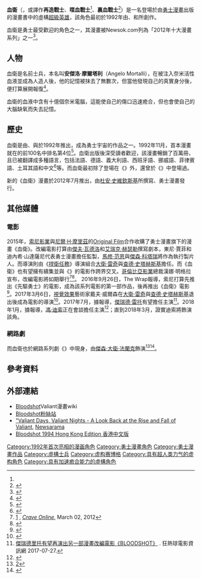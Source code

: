 {{noteTA
|G1=美国漫画
}}
{{Infobox comics character
|character_name= 血衛
|image= Bloodshot 1 2012.jpg
|converted = y
|caption= 《血衛》#1（2012年）封面<br>藝術家為Arturo Lozzi
|comic_color= background: #8080ff
|real_name= 安傑洛·摩爾塔利<br>（Angelo Mortalli）
|noimage=yes
|publisher= [[勇士漫畫|勇士漫畫]]
|debut= 《{{le|永恆戰士|Eternal Warrior}}》#4（1992年11月）
|creators= {{le|凱文·范霍克|Kevin VanHook}}<br>{{le|唐·佩林|Don Perlin}}<br>{{le|鮑勃·萊頓|Bob Layton}}
|alliance_color=background: #cccccc
|alliances= {{le|Unity (團隊)|Unity (team)|Unity}}
|aliases= Raymond Garrison<br/>Psiot Killer
|powers= [[奈米科技|奈米活性血液]]
* 超人類力量、速度、敏捷、體力、反射神經和耐力
* {{le|癒合因子|Healing factor}}
* 高等肉搏能力
* [[變身|變身]]
* 御械術
[[賽博格|H.A.R.D. Corps]]植入
* 輻射 - 核能爆炸
* 速度 - 增強運動力
* 吸收 - 能量釋放
}}
'''血衛'''（{{lang-en|'''Bloodshot'''}}，或譯作'''再造戰士'''、'''喋血戰士'''<ref name="Chinese" />、'''裏血戰士'''<ref>{{cite web|date=22 November 2013|title=VALIANT Comes to CHINA for COMICUBE Digital Comics Launch|url=http://valiantuniverse.com/2013/11/22/valiant-comes-to-china-for-comicube-digital-comics-launch/|publisher=valiantuniverse.com|accessdate=2014-05-10|archive-url=https://web.archive.org/web/20140512222536/http://valiantuniverse.com/2013/11/22/valiant-comes-to-china-for-comicube-digital-comics-launch/|archive-date=2014-05-12|dead-url=yes}}</ref>）是一名登場於由[[勇士漫畫|勇士漫畫]]出版的漫畫書中的虛構[[超級英雄|超級英雄]]，該角色最初於1992年由{{le|凱文·范霍克|Kevin VanHook}}、{{le|唐·佩林|Don Perlin}}和{{le|鮑勃·萊頓|Bob Layton}}所創作。

血衛是勇士最受歡迎的角色之一，其漫畫被Newsok.com列為「2012年十大漫畫系列」之一<ref>{{cite news | author=Matt Price | url=http://newsok.com/article/3790538 | title=Top Ten Comic-Book Series of 2012 | publisher=Newsok.com | date=2013-04-01 | accessdate=2013-06-06 | archive-date=2017-09-02 | archive-url=https://web.archive.org/web/20170902013426/http://newsok.com/article/3790538 | dead-url=no }}</ref>。

== 人物 ==
血衛是名前士兵，本名叫'''安傑洛·摩爾塔利'''（Angelo Mortalli），在被注入奈米活性血液並成為人造人後，他的記憶被抹去了無數次，但當他發現自己的真實身分後，便打算展開報復<ref>{{Cite web |url=http://www.comicvine.com/bloodshot/4005-5569/ |title=存档副本 |access-date=2016-10-01 |archive-url=https://web.archive.org/web/20150923222618/http://www.comicvine.com/bloodshot/4005-5569/ |archive-date=2015-09-23 |dead-url=yes }}</ref>。

血衛的血液中含有十億個奈米電腦，這能使自己的傷口迅速癒合，但也會使自己的大腦缺氧而失去記憶。

== 歷史 ==
血衛是由{{le|凱文·范霍克|Kevin VanHook}}、{{le|唐·佩林|Don Perlin}}與{{le|鮑勃·萊頓|Bob Layton}}於1992年推出，成為勇士宇宙的作品之一。1992年11月，首本漫畫就在{{le|鑽石漫畫分銷商|Diamond Comic Distributors}}的前100名中排名第4位<ref>{{cite journal |last= |first= |date=January 1993 |title=Top 100: November 1992 |journal=[[Wizard_(magazine)|Wizard]] |volume= |issue=17 |page=110 |publisher=[[Wizard_Entertainment|Wizard Entertainment]]}}</ref>。血衛出版後深受讀者歡迎，該漫畫暢銷了百萬冊，且已被翻譯成多種語言，包括法語、德語、義大利語、西班牙語、挪威語、菲律賓語、土耳其語和中文<ref name="Chinese">{{cite web |url=https://www.comics.org/issue/2065753/ |title=Bloodshot #1 (1994) Published in Chinese (Hong Kong) |author= |date= |website=Grand Comics Database (GCD) |publisher= |access-date=2020-04-09 |quote= |archive-date=2021-03-07 |archive-url=https://web.archive.org/web/20210307232643/https://www.comics.org/issue/2065753/ |dead-url=no }}</ref>等。而血衛最初除了登場在《{{le|永恆戰士|Eternal Warrior}}》外，還曾於《{{le|靈 (漫畫)|Rai (comics)|靈}}》中登場過。

新的《血衛》漫畫於2012年7月推出，由[[杜安·史維欽斯基|杜安·史維欽斯基]]所撰寫、勇士漫畫發行。

== 其他媒體 ==
=== 電影 ===
{{main|血衛 (電影)}}

2015年，[[索尼影視娛樂|索尼影業]]與[[尼爾·H·摩里茲|尼爾·H·摩里茲]]的[[Original_Film|Original Film]]合作收購了勇士漫畫旗下的漫畫《血衛》。改編電影打算由[[傑夫·瓦德洛|傑夫·瓦德洛]]和[[艾瑞克·赫瑟勒|艾瑞克·赫瑟勒]]撰寫劇本，東尼·賈菲和迪內希·山達薩尼代表勇士漫畫擔任監製，[[馬修·范恩|馬修·范恩]]與[[傑森·科塔瑞|傑森·科塔瑞]]將作為執行製片人。而導演則由《[[捍衛任務|捍衛任務]]》導演組合[[大衛·雷奇|大衛·雷奇]]與[[查德·史塔赫斯基|查德·史塔赫斯基]]擔任。而《血衛》也有望擁有續集並與《{{le|先驅勇士 (漫畫)|Harbinger (comic book)|先驅勇士}}》的電影作跨界交叉。[[哥倫比亞影業|哥倫比亞影業]]總裁漢娜·明格拉宣布，改編電影將如期舉行<ref>[http://www.superherohype.com/news/articles/169751-bloodshot-movie-moving-forward] {{Wayback|url=http://www.superherohype.com/news/articles/169751-bloodshot-movie-moving-forward |date=20130927103902 }}, ''[[Superherohype_(website)|Crave Online]]'', March 02, 2012</ref><ref>{{cite web|url=http://www.hollywoodreporter.com/heat-vision/bloodshot-harbinger-comics-get-film-790433|title='Bloodshot', 'Harbinger' Comics to Get Film Treatment From Sony, Valiant Entertainment (Exclusive)|publisher=The Hollywood Reporter|last=McMillan|first=Graeme|date=2015-04-21|access-date=2016-10-01|archive-date=2017-08-02|archive-url=https://web.archive.org/web/20170802135724/http://www.hollywoodreporter.com/heat-vision/bloodshot-harbinger-comics-get-film-790433|dead-url=no}}</ref>。 2016年9月26日，The Wrap報導，索尼打算先推出《先驅勇士》的電影，成為該系列電影的第一部作品，後再推出《血衛》電影<ref>{{cite web|url=http://www.thewrap.com/valiant-comics-harbinger-bloodshot-sony-cinematic-universe/|title=Sony Moves Up Plans for ‘Harbinger’ as 1st Movie in Valiant Comics Cinematic Universe (Exclusive)|publisher=The Wrap|last=Gonzalez|first=Umberto|date=2016-09-26|access-date=2017-03-07|archive-date=2017-07-07|archive-url=https://web.archive.org/web/20170707065339/http://www.thewrap.com/valiant-comics-harbinger-bloodshot-sony-cinematic-universe/|dead-url=no}}</ref>。2017年3月6日，[[視覺效果|視覺效果]]藝術家戴夫·威爾森在[[大衛·雷奇|大衛·雷奇]]與[[查德·史塔赫斯基|查德·史塔赫斯基]]退出後成為電影的導演<ref>{{cite web|last1=Perry|first1=Spencer|title=Sony and Valiant find a Bloodshot director|url=http://www.comingsoon.net/movies/news/821733-sony-and-valiant-find-a-bloodshot-director|website=Coming Soon|accessdate=2017-03-07|archive-date=2020-08-13|archive-url=https://web.archive.org/web/20200813203543/https://www.comingsoon.net/movies/news/821733-sony-and-valiant-find-a-bloodshot-director|dead-url=no}}</ref>。2017年7月，據報導，[[傑瑞德·雷托|傑瑞德·雷托]]有望擔任主演<ref>[http://www.hypesphere.com/archives/91599 傑瑞德里托有望再演出另一部漫畫改編電影《BLOODSHOT》] {{Wayback|url=http://www.hypesphere.com/archives/91599 |date=20180307001206 }}. 狂熱球電影資訊網 2017-07-27.</ref>。2018年1月，據報導，[[馮·迪索|馮·迪索]]正在會談擔任主演<ref>{{cite news|url=http://variety.com/2018/film/news/vin-diesel-early-talks-bloodshot-sony-1202657811/|title=Film News Roundup: Vin Diesel in Early Talks to Join ‘Bloodshot’ at Sony|publisher=Variety|last=McNary|first=Dave|date=2018-01-08|accessdate=2018-01-09|archive-date=2021-01-16|archive-url=https://web.archive.org/web/20210116124225/https://variety.com/2018/film/news/vin-diesel-early-talks-bloodshot-sony-1202657811/|dead-url=no}}</ref>；直到2018年3月，證實迪索將飾演該角。

=== 網路劇 ===
而血衛也於網路系列劇《{{le|忍者K大戰勇士宇宙|Ninjak vs. the Valiant Universe}}》中現身，由[[傑森·大衛·法蘭克|傑森·大衛·法蘭克]]飾演<ref>[https://twitter.com/ValiantComics/status/781984897204424704]</ref><ref>{{cite web|url=http://comicbook.com/2016/09/30/first-look-at-jason-david-frank-as-bloodshot/|title=First Look At Jason David Frank As Bloodshot|publisher=ComicBook.com|last=Mueller|first=Matthew|date=September 30, 2016|access-date=2016-10-01|archive-url=https://web.archive.org/web/20180717013326/http://comicbook.com/2016/09/30/first-look-at-jason-david-frank-as-bloodshot|archive-date=2018-07-17|dead-url=yes}}</ref>。

== 參考資料 ==
{{reflist|30em}}

== 外部連結 ==
*[https://web.archive.org/web/20090429111431/http://wiki.valiantentertainment.com/index.php/Bloodshot Bloodshot]Valiant漫畫wiki
*[https://web.archive.org/web/20091026213355/http://geocities.com/angelo_mortalli/ Bloodshot粉絲站]
*[https://web.archive.org/web/20091109104815/http://forum.newsarama.com/showthread.php?s=&threadid=5852 "Valiant Days, Valiant Nights - A Look Back at the Rise and Fall of Valiant], [[Newsarama|Newsarama]]
*[https://medium.com/@GAGA1227/most-rare-valiant-1994-vh-1-hong-kong-edition-pt-1-bloodshot-f97cd5f02f13?source=friends_link&sk=7c9493104d63053c198d17d0ad99bfee Bloodshot 1994 Hong Kong Edition 香港中文版] {{Wayback|url=https://medium.com/@GAGA1227/most-rare-valiant-1994-vh-1-hong-kong-edition-pt-1-bloodshot-f97cd5f02f13?source=friends_link&sk=7c9493104d63053c198d17d0ad99bfee |date=20210308231831 }}


{{DEFAULTSORT:Bloodshot}}
[[Category:1992年首次亮相的漫画角色|Category:1992年首次亮相的漫画角色]]
[[Category:勇士漫畫角色|Category:勇士漫畫角色]]
[[Category:勇士漫畫作品|Category:勇士漫畫作品]]
[[Category:虛構士兵|Category:虛構士兵]]
[[Category:虚构赛博格|Category:虚构赛博格]]
[[Category:具有超人类力气的虚构角色|Category:具有超人类力气的虚构角色]]
[[Category:具有加速癒合能力的虛構角色|Category:具有加速癒合能力的虛構角色]]